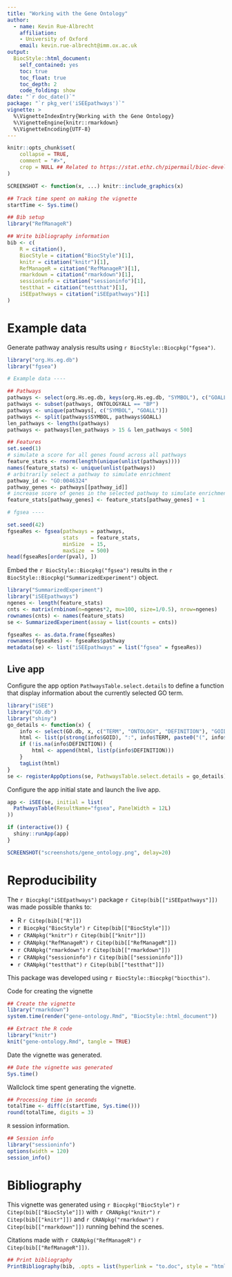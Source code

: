 ```yaml
---
title: "Working with the Gene Ontology"
author: 
  - name: Kevin Rue-Albrecht
    affiliation:
    - University of Oxford
    email: kevin.rue-albrecht@imm.ox.ac.uk
output: 
  BiocStyle::html_document:
    self_contained: yes
    toc: true
    toc_float: true
    toc_depth: 2
    code_folding: show
date: "`r doc_date()`"
package: "`r pkg_ver('iSEEpathways')`"
vignette: >
  %\VignetteIndexEntry{Working with the Gene Ontology}
  %\VignetteEngine{knitr::rmarkdown}
  %\VignetteEncoding{UTF-8}  
---
```


```r
knitr::opts_chunk$set(
    collapse = TRUE,
    comment = "#>",
    crop = NULL ## Related to https://stat.ethz.ch/pipermail/bioc-devel/2020-April/016656.html
)
```

```r
SCREENSHOT <- function(x, ...) knitr::include_graphics(x)
```

```r
## Track time spent on making the vignette
startTime <- Sys.time()

## Bib setup
library("RefManageR")

## Write bibliography information
bib <- c(
    R = citation(),
    BiocStyle = citation("BiocStyle")[1],
    knitr = citation("knitr")[1],
    RefManageR = citation("RefManageR")[1],
    rmarkdown = citation("rmarkdown")[1],
    sessioninfo = citation("sessioninfo")[1],
    testthat = citation("testthat")[1],
    iSEEpathways = citation("iSEEpathways")[1]
)
```

# Example data

Generate pathway analysis results using `r BiocStyle::Biocpkg("fgsea")`.

```r
library("org.Hs.eg.db")
library("fgsea")

# Example data ----

## Pathways
pathways <- select(org.Hs.eg.db, keys(org.Hs.eg.db, "SYMBOL"), c("GOALL"), keytype = "SYMBOL")
pathways <- subset(pathways, ONTOLOGYALL == "BP")
pathways <- unique(pathways[, c("SYMBOL", "GOALL")])
pathways <- split(pathways$SYMBOL, pathways$GOALL)
len_pathways <- lengths(pathways)
pathways <- pathways[len_pathways > 15 & len_pathways < 500]

## Features
set.seed(1)
# simulate a score for all genes found across all pathways
feature_stats <- rnorm(length(unique(unlist(pathways))))
names(feature_stats) <- unique(unlist(pathways))
# arbitrarily select a pathway to simulate enrichment
pathway_id <- "GO:0046324"
pathway_genes <- pathways[[pathway_id]]
# increase score of genes in the selected pathway to simulate enrichment
feature_stats[pathway_genes] <- feature_stats[pathway_genes] + 1

# fgsea ----

set.seed(42)
fgseaRes <- fgsea(pathways = pathways, 
                  stats    = feature_stats,
                  minSize  = 15,
                  maxSize  = 500)
head(fgseaRes[order(pval), ])
```

Embed the `r BiocStyle::Biocpkg("fgsea")` results in the `r BiocStyle::Biocpkg("SummarizedExperiment")` object.

```r
library("SummarizedExperiment")
library("iSEEpathways")
ngenes <- length(feature_stats)
cnts <- matrix(rnbinom(n=ngenes*2, mu=100, size=1/0.5), nrow=ngenes)
rownames(cnts) <- names(feature_stats)
se <- SummarizedExperiment(assay = list(counts = cnts))

fgseaRes <- as.data.frame(fgseaRes)
rownames(fgseaRes) <- fgseaRes$pathway
metadata(se) <- list("iSEEpathways" = list("fgsea" = fgseaRes))
```

## Live app

Configure the app option `PathwaysTable.select.details` to define a function that display information about the currently selected GO term.

```r
library("iSEE")
library("GO.db")
library("shiny")
go_details <- function(x) {
    info <- select(GO.db, x, c("TERM", "ONTOLOGY", "DEFINITION"), "GOID")
    html <- list(p(strong(info$GOID), ":", info$TERM, paste0("(", info$ONTOLOGY, ")")))
    if (!is.na(info$DEFINITION)) {
        html <- append(html, list(p(info$DEFINITION)))
    }
    tagList(html)
}
se <- registerAppOptions(se, PathwaysTable.select.details = go_details)
```

Configure the app initial state and launch the live app.


```r
app <- iSEE(se, initial = list(
  PathwaysTable(ResultName="fgsea", PanelWidth = 12L)
))

if (interactive()) {
  shiny::runApp(app)
}
```

```r
SCREENSHOT("screenshots/gene_ontology.png", delay=20)
```


# Reproducibility

The `r Biocpkg("iSEEpathways")` package `r Citep(bib[["iSEEpathways"]])` was made possible thanks to:

* R `r Citep(bib[["R"]])`
* `r Biocpkg("BiocStyle")` `r Citep(bib[["BiocStyle"]])`
* `r CRANpkg("knitr")` `r Citep(bib[["knitr"]])`
* `r CRANpkg("RefManageR")` `r Citep(bib[["RefManageR"]])`
* `r CRANpkg("rmarkdown")` `r Citep(bib[["rmarkdown"]])`
* `r CRANpkg("sessioninfo")` `r Citep(bib[["sessioninfo"]])`
* `r CRANpkg("testthat")` `r Citep(bib[["testthat"]])`

This package was developed using `r BiocStyle::Biocpkg("biocthis")`.


Code for creating the vignette

```r
## Create the vignette
library("rmarkdown")
system.time(render("gene-ontology.Rmd", "BiocStyle::html_document"))

## Extract the R code
library("knitr")
knit("gene-ontology.Rmd", tangle = TRUE)
```

Date the vignette was generated.

```r
## Date the vignette was generated
Sys.time()
```

Wallclock time spent generating the vignette.

```r
## Processing time in seconds
totalTime <- diff(c(startTime, Sys.time()))
round(totalTime, digits = 3)
```

`R` session information.

```r
## Session info
library("sessioninfo")
options(width = 120)
session_info()
```



# Bibliography

This vignette was generated using `r Biocpkg("BiocStyle")` `r Citep(bib[["BiocStyle"]])`
with `r CRANpkg("knitr")` `r Citep(bib[["knitr"]])` and `r CRANpkg("rmarkdown")` `r Citep(bib[["rmarkdown"]])` running behind the scenes.

Citations made with `r CRANpkg("RefManageR")` `r Citep(bib[["RefManageR"]])`.

```r
## Print bibliography
PrintBibliography(bib, .opts = list(hyperlink = "to.doc", style = "html"))
```
